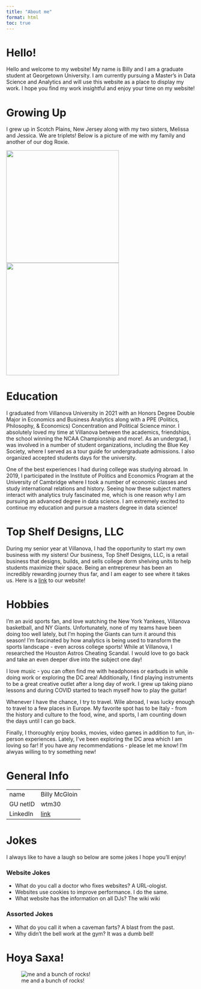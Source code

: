 ```yaml
---
title: "About me"
format: html
toc: true
---
```



# Hello!

Hello and welcome to my website! My name is Billy and I am a graduate student at Georgetown University. I am currently pursuing a Master's in Data Science and Analytics and will use this website as a place to display my work. I hope you find my work insightful and enjoy your time on my website!

# Growing Up

I grew up in Scotch Plains, New Jersey along with my two sisters, Melissa and Jessica. We are triplets! Below is a picture of me with my family and another of our dog Roxie.

<section>
    <img width="300" src="./images/family.png">
    <img width="300" src="./images/roxie.jpeg">
</section>

# Education

I graduated from Villanova University in 2021 with an Honors Degree Double Major in Economics and Business Analytics along with a PPE (Politics, Philosophy, & Economics) Concentration and Political Science minor. I absolutely loved my time at Villanova between the academics, friendships, the school winning the NCAA Championship and more!. As an undergrad, I was involved in a number of student organizations, including the Blue Key Society, where I served as a tour guide for undergraduate admissions. I also organized accepted students days for the university. 

One of the best experiences I had during college was studying abroad. In 2019, I participated in the Institute of Politics and Economics Program at the University of Cambridge where I took a number of economic classes and study international relations and history. Seeing how these subject matters interact with analytics truly fascinated me, which is one reason why I am pursuing an advanced degree in data science. I am extremely excited to continue my education and pursue a masters degree in data science!

# Top Shelf Designs, LLC

During my senior year at Villanova, I had the opportunity to start my own business with my sisters! Our business, Top Shelf Designs, LLC, is a retail business that designs, builds, and sells college dorm shelving units to help students maximize their space. Being an entrepreneur has been an incredibly rewarding journey thus far, and I am eager to see where it takes us. Here is a [link](www.topshelfdesigns.co) to our website! 

# Hobbies

I'm an avid sports fan, and love watching the New York Yankees, Villanova basketball, and NY Giants. Unfortunately, none of my teams have been doing too well lately, but I’m hoping the Giants can turn it around this season! I'm fascinated by how analytics is being used to transform the sports landscape - even across college sports! While at Villanova, I researched the Houston Astros Cheating Scandal. I would love to go back and take an even deeper dive into the subject one day!

I love music - you can often find me with headphones or earbuds in while doing work or exploring the DC area! Additionally, I find playing instruments to be a great creative outlet after a long day of work. I grew up taking piano lessons and during COVID started to teach myself how to play the guitar! 

Whenever I have the chance, I try to travel. Wile abroad, I was lucky enough to travel to a few places in Europe. My favorite spot has to be Italy - from the history and culture to the food, wine, and sports, I am counting down the days until I can go back. 

Finally, I thoroughly enjoy books, movies, video games in addition to fun, in-person experiences. Lately, I've been exploring the DC area which I am loving so far! If you have any recommendations - please let me know! I'm alwyas willing to try something new!

# General Info

|       |      |
| :--- | :--- |
| name | Billy McGloin |
| GU netID  | wtm30  |
| LinkedIn | [link](www.linkedin.com/in/william-mcgloin)  |

# Jokes

I always like to have a laugh so below are some jokes I hope you'll enjoy! 

### Website Jokes

* What do you call a doctor who fixes websites? A URL-ologist.
* Websites use cookies to improve performance. I do the same.
* What website has the information on all DJs? The wiki wiki
  
### Assorted Jokes

* What do you call it when a caveman farts? A blast from the past. 
* Why didn't the bell work at the gym? It was a dumb bell!

# Hoya Saxa!

![me and a bunch of rocks!](./images/rock_on.jpeg)